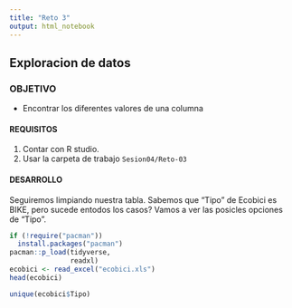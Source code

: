 ```yaml
---
title: "Reto 3"
output: html_notebook
---
```

## Exploracion de datos

### OBJETIVO
- Encontrar los diferentes valores de una columna


#### REQUISITOS
1. Contar con R studio.
1. Usar la carpeta de trabajo `Sesion04/Reto-03`

#### DESARROLLO
Seguiremos limpiando nuestra tabla. Sabemos que "Tipo" de Ecobici es BIKE, pero sucede entodos los casos? Vamos a ver las posicles opciones de "Tipo".

```r
if (!require("pacman"))
  install.packages("pacman")
pacman::p_load(tidyverse,
               readxl)
ecobici <- read_excel("ecobici.xls")
head(ecobici)

unique(ecobici$Tipo)

```

